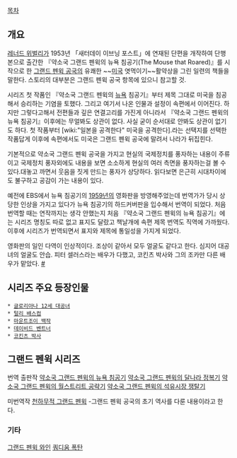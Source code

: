 [[목차]]
== 개요 ==
[[레너드 위벌리]]가 1953년 「새터데이 이브닝 포스트」에 연재된 단편을 개작하여 단행본으로 출간한 『약소국 그랜드 펜윅의 뉴욕 침공기(The Mouse that Roared)』를 시작으로 한 [[그랜드 펜윅 공국]]의 유쾌한 ~~[[미국]] 엿먹이기~~활약상을 그린 일련의 책들을 말한다. 스토리의 대부분은 그랜드 펜윅 공국 항목에 있으니 참고할 것.

시리즈 첫 작품인 『약소국 그랜드 펜윅의 [[뉴욕]] 침공기』부터 제목 그대로 미국을 침공해서 승리하는 기염을 토했다. 그리고 여기서 나온 인물과 설정이 속편에서 이어진다. 하지만 그렇다고해서 전편들과 깊은 연결고리를 가진게 아니라서 『약소국 그랜드 펜윅의 뉴욕 침공기』이후에는 무얼봐도 상관이 없다. 사실 굳이 순서대로 안봐도 상관이 없기도 하다. 첫 작품부터 [wiki:"일본을 공격한다" 미국을 공격한다].라는 선택지를 선택한 작품답게 이후에 속편에서도 미국은 그랜드 펜윅 공국에 말려서 나라가 뒤집힌다.

기본적으로 약소국 그랜드 펜윅 공국을 가지고 현실의 국제정치를 풍자하는 내용이 주류이고 국제정치 풍자외에도 내용을 보면 소소하게 현실의 여러 측면을 풍자하는걸 볼 수 있다.대놓고 까면서 웃음을 짓게 만드는 풍자가 상당하다. 읽다보면 은근히 시대차이에도 불구하고 공감이 가는 내용이 있다.

예전에 EBS에서 뉴욕 침공기의 [[1959년]]의 영화판을 방영해주었는데 번역가가 당시 상당한 인상을 가지고 있다가 뉴욕 침공기의 하드커버판을 입수해서 번역이 되었다. 처음 번역할 때는 연작까지는 생각 안했는지 처음 『약소국 그랜드 펜윅의 뉴욕 침공기』에는 시리즈 명칭도 따로 없고 표지도 달랐고 책날개에 속편 제목 번역도 직역에 가까웠다. 이후에 시리즈가 번역되면서 표지와 제목에 통일성을 가지게 되었다.

영화판의 일인 다역이 인상적이다. 조상이 같아서 모두 얼굴도 같다고 한다. 심지어 대공녀의 얼굴도 안습. 피터 셀러스라는 배우가 다했고, 코킨츠 박사와 그의 조카만 다른 배우가 맡았다. [http://movie.daum.net/moviedetail/moviedetailStory.do?movieId=23958&t__nil_story=tabName #]

== 시리즈 주요 등장인물 ==
 * [[글로리아나 12세 대공녀]]
 * [[털리 배스컴]]
 * [[마운트조이 백작]]
 * [[데이비드 벤트너]]
 * [[코킨츠 박사]]

== 그랜드 펜윅 시리즈 ==

번역 출판작
[[약소국 그랜드 펜윅의 뉴욕 침공기]]
[[약소국 그랜드 펜윅의 달나라 정복기]]
[[약소국 그랜드 펜윅의 월스트리트 공략기]]
[[약소국 그랜드 펜윅의 석유시장 쟁탈기]]

미번역작 
[[천하무적 그랜드 펜윅]] -그랜드 펜윅 공국의 초기 역사를 다룬 내용이라고 한다.

=== 기타 ===
[[그랜드 펜윅 와인]]
[[쿼디움 폭탄]]
